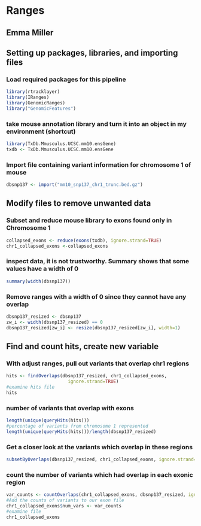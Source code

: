 # Ranges 
## Emma Miller

## Setting up packages, libraries, and importing files
### Load required packages for this pipeline
```{r}
library(rtracklayer)
library(IRanges)
library(GenomicRanges)
library("GenomicFeatures")
```

### take mouse annotation library and turn it into an object in my environment (shortcut)
```{r}
library(TxDb.Mmusculus.UCSC.mm10.ensGene)
txdb <- TxDb.Mmusculus.UCSC.mm10.ensGene
```

### Import file containing variant information for chromosome 1 of mouse
```{r}
dbsnp137 <- import("mm10_snp137_chr1_trunc.bed.gz")
```

## Modify files to remove unwanted data

### Subset and reduce mouse library to exons found only in Chromosome 1
```{r}
collapsed_exons <- reduce(exons(txdb), ignore.strand=TRUE)
chr1_collapsed_exons <-collapsed_exons
```


### inspect data, it is not trustworthy. Summary shows that some values have a width of 0
```{r}
summary(width(dbsnp137))
```

### Remove ranges with a width of 0 since they cannot have any overlap
```{r}
dbsnp137_resized <- dbsnp137
zw_i <- width(dbsnp137_resized) == 0
dbsnp137_resized[zw_i] <- resize(dbsnp137_resized[zw_i], width=1)
```
## Find and count hits, create new variable

### With adjust ranges, pull out variants that overlap chr1 regions
```{r}
hits <- findOverlaps(dbsnp137_resized, chr1_collapsed_exons, 
                       ignore.strand=TRUE)
#examine hits file
hits
```
### number of variants that overlap with exons
```{r}
length(unique(queryHits(hits)))
#percentage of variants from chromosome 1 represented 
length(unique(queryHits(hits)))/length(dbsnp137_resized)
```
### Get a closer look at the variants which overlap in these regions
```{r}
subsetByOverlaps(dbsnp137_resized, chr1_collapsed_exons, ignore.strand=TRUE)
```

### count the number of variants which had overlap in each exonic region
```{r}
var_counts <- countOverlaps(chr1_collapsed_exons, dbsnp137_resized, ignore.strand=TRUE)
#Add the counts of variants to our exon file
chr1_collapsed_exons$num_vars <- var_counts
#examine file 
chr1_collapsed_exons
```
